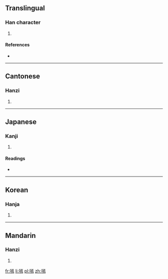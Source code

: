 ==Translingual==

===Han character===
{{Han char|rn=30|rad=口|as=11|sn=14|four=6102<sub>7</sub>|canj=口一卜火 (RMYF)|ids=⿰[[口]][[焉]]}}

# {{defn|Han|sort=口11}}

====References====
* {{Han ref|kx=0206.060|dkj=04202|dj=0429.040|hdz=10672.100|uh=5615|ud=22037|bh=E148|bd=57672}}

----

==Cantonese==

===Hanzi===
{{yue-hanzi|jyut=|y=hin1}}

# {{defn|lang=yue|sort=口11}}

----

==Japanese==

===Kanji===
{{ja-kanji|grade=|rs=口11}}

# {{defn|lang=ja|sort=口11}}

====Readings====
* {{ja-readings|on=[[けん]] (ken), [[えん]] (en)|kun=[[たのしむ]] (tanoshimu)}}

----

==Korean==

===Hanja===
{{ko-hanja|hangeul=언|rv=eon|mr=ŏn}}

# {{defn|lang=ko|sort=口11}}

----

==Mandarin==

===Hanzi===
{{cmn-hanzi|pin=[[xiān]] ([[xian1]])|wg=hsien<sup>1</sup>}}

# {{defn|lang=cmn|sort=口11}}

[[fr:嘕]]
[[li:嘕]]
[[pl:嘕]]
[[zh:嘕]]